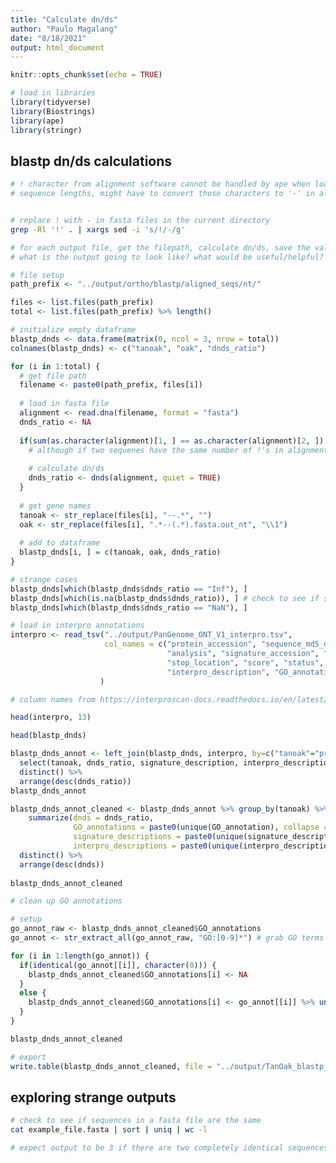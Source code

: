 ```yaml
---
title: "Calculate dn/ds"
author: "Paulo Magalang"
date: "8/18/2021"
output: html_document
---
```


```r
knitr::opts_chunk$set(echo = TRUE)
```

```r
# load in libraries
library(tidyverse)
library(Biostrings)
library(ape)
library(stringr)
```


## blastp dn/ds calculations

```bash
# ! character from alignment software cannot be handled by ape when loading in fasta file, causing unequal
# sequence lengths, might have to convert those characters to '-' in all files


# replace ! with - in fasta files in the current directory
grep -Rl '!' . | xargs sed -i 's/!/-/g'

```

```r
# for each output file, get the filepath, calculate dn/ds, save the value
# what is the output going to look like? what would be useful/helpful?

# file setup
path_prefix <- "../output/ortho/blastp/aligned_seqs/nt/"

files <- list.files(path_prefix)
total <- list.files(path_prefix) %>% length()

# initialize empty dataframe
blastp_dnds <- data.frame(matrix(0, ncol = 3, nrow = total))
colnames(blastp_dnds) <- c("tanoak", "oak", "dnds_ratio")

for (i in 1:total) {
  # get file path
  filename <- paste0(path_prefix, files[i])
  
  # load in fasta file
  alignment <- read.dna(filename, format = "fasta")
  dnds_ratio <- NA
  
  if(sum(as.character(alignment)[1, ] == as.character(alignment)[2, ]) != dim(alignment)[2]) { # check for unique sequences
    # although if two sequenes have the same number of !'s in alignment, can calculate dn/ds for some reason
    
    # calculate dn/ds
    dnds_ratio <- dnds(alignment, quiet = TRUE)
  }
  
  # get gene names
  tanoak <- str_replace(files[i], "--.*", "")
  oak <- str_replace(files[i], ".*--(.*).fasta.out_nt", "\\1")
  
  # add to dataframe
  blastp_dnds[i, ] = c(tanoak, oak, dnds_ratio)
}

```

```r
# strange cases
blastp_dnds[which(blastp_dnds$dnds_ratio == "Inf"), ]
blastp_dnds[which(is.na(blastp_dnds$dnds_ratio)), ] # check to see if sequences are the same
blastp_dnds[which(blastp_dnds$dnds_ratio == "NaN"), ] 
```

```r
# load in interpro annotations
interpro <- read_tsv("../output/PanGenome_ONT_V1_interpro.tsv",
                     col_names = c("protein_accession", "sequence_md5_digest", "sequence_length",
                                   "analysis", "signature_accession", "signature_description", "start_location",
                                   "stop_location", "score", "status", "date", "interpro_accession",
                                   "interpro_description", "GO_annotation", "pathways_annotation")
                    )

# column names from https://interproscan-docs.readthedocs.io/en/latest/OutputFormats.html

head(interpro, 13)
```

```r
head(blastp_dnds)
```


```r
blastp_dnds_annot <- left_join(blastp_dnds, interpro, by=c("tanoak"="protein_accession")) %>%
  select(tanoak, dnds_ratio, signature_description, interpro_description, GO_annotation) %>%
  distinct() %>%
  arrange(desc(dnds_ratio))
blastp_dnds_annot
```

```r
blastp_dnds_annot_cleaned <- blastp_dnds_annot %>% group_by(tanoak) %>%
    summarize(dnds = dnds_ratio,
              GO_annotations = paste0(unique(GO_annotation), collapse = "|"),
              signature_descriptions = paste0(unique(signature_description), collapse = ", "),
              interpro_descriptions = paste0(unique(interpro_description), collapse = ", ")) %>%
  distinct() %>%
  arrange(desc(dnds))
  
blastp_dnds_annot_cleaned
```


```r
# clean up GO annotations

# setup
go_annot_raw <- blastp_dnds_annot_cleaned$GO_annotations
go_annot <- str_extract_all(go_annot_raw, "GO:[0-9]*") # grab GO terms only

for (i in 1:length(go_annot)) {
  if(identical(go_annot[[i]], character(0))) {
    blastp_dnds_annot_cleaned$GO_annotations[i] <- NA
  }
  else {
    blastp_dnds_annot_cleaned$GO_annotations[i] <- go_annot[[i]] %>% unique() %>% paste0(collapse = "|")
  }
}

blastp_dnds_annot_cleaned
```

```r
# export
write.table(blastp_dnds_annot_cleaned, file = "../output/TanOak_blastp_orthologs_dnds.tsv", quote = FALSE, sep = "\t", row.names = FALSE)
```










## exploring strange outputs

```bash
# check to see if sequences in a fasta file are the same
cat example_file.fasta | sort | uniq | wc -l

# expect output to be 3 if there are two completely identical sequences
```













